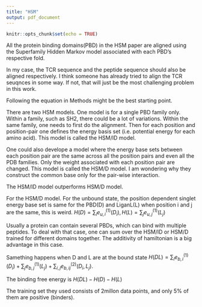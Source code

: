 ```yaml
---
title: "HSM"
output: pdf_document
---
```


```r
knitr::opts_chunk$set(echo = TRUE)
```

All the protein binding domains(PBD) in the HSM paper are aligned using the Superfamily Hidden Markov model associated with each PBD’s respective fold.

In my case, the TCR sequence and the peptide sequence should also be aligned respectively. I think someone has already tried to align the TCR seuqnces in some way. If not, that will just be the most challenging problem in this work.

Following the equation in Methods might be the best starting point.

There are two HSM models. One model is for a single PBD family only. Within a family, such as SH2, there could be a lot of variations. Within the same family, one needs to first do the alignment. Then for each position and position-pair one defines the energy basis set (i.e. potential energy for each amino acid). This model is called the HSM/ID model.

One could also develope a model where the energy base sets between each position pair are the same across all the position pairs and even all the PDB families. Only the weight associated with each position pair are changed. This model is called the HSM/D model. I am wondering why they construct the common base only for the pair-wise interaction. 

The HSM/ID model outperforms HSM/D model.

For the HSM/D model.
For the unbound state, the position dependent singlet energy base set is same for the PBD(D) and LiganL(L) when position i and j are the same, this is weird.
$H(D) = \sum_i e_{u,i}^{(1)}(D_i), H(L) = \sum_j e_{u,j}^{(1)}(L_j)$

Usually a protein can contain several PBDs, which can bind with multiple peptides. To deal with that case, one can sum over the HSM/ID or HSM/D trained for different domains together. The additivity of hamiltonian is a big advantage in this case.

Samething happens when D and L are at the bound state
$H(DL) = \sum_i e_{b,i}^{(1)}(D_i) + \sum_j e_{b,j}^{(1)}(L_j) + \sum_{i,j} e_{b, ij}^{(2)}(D_i, L_j)$.

The binding free energy is 
$H(DL) - H(D) - H(L)$

The training set they used consists of 2millon data points, and only 5% of them are positive (binders).
